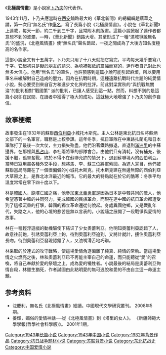 《'''北極風情畫'''》是小說家[[卜寧|卜乃夫]]的代表作。

1943年11月，卜乃夫應當時在[[西安|西安]]銷路最大的《華北新聞》的總編輯趙蔭華之請，第一次用“無名氏”作[[筆名|筆名]]，寫了長篇小說《北極風情畫》。小說在《華北新聞》上連載，每天一節，約二千到三千字，且常附木刻版畫。這篇小說掀起了連作者都意想不到的波瀾，—時，《華北新聞》銷路大增。其至形成了一種“滿城爭說無名氏”的盛況，《北極風情畫》使“無名氏”聲名鵲起，一夜之間成為了大後方知名度極高的名作家。

這部小說全文有十五萬字，卜乃夫只用了十八天就把它寫完，平均每天幾乎要寫八千字。它起初只是礙於朋友的請求、為填補報紙的篇幅而寫的，連作者自己對此也無多大信心。他用“無名氏”的筆名，也許預感到這篇小說可能引起麻煩，所以要用筆名來緩解對自己造成的壓力。因為在抗戰時期，這種遠離抗戰時代主題的純愛情小說，勢必要受到來自官方和進步文化界的批評。前此對梁實秋的“與抗戰無關淪”的批判相對“戰國策” 派的批判，已讓人感受到這一點，然而，料想不到的是這篇小說卻在民間、在讀者中獲得了極大的成功，這就極大地增強了卜乃夫的創作自信。

== 故事梗概 ==
故事發生在1932年的蘇聯[[西伯利亞|西伯利亞]]小城托木斯克。主人公林是東北抗日名將蘇炳文部下的一名軍官，職務是上校參謀。這年冬季，抗日軍隊在中東路扎蘭屯和日本軍隊打了最後一次大仗，主力損失殆盡。他們沿著鐵路撤退，直退到[[滿洲里|滿洲里]]的中蘇邊界，在那裡與[[馬占山|馬占山]]、李杜兩將軍的部隊會合。由他們只有消耗，沒有補充，後援不繼，孤軍奮戰，終於不得不在蘇聯允許的情況下，退到蘇聯境內的西伯利亞。當時日寇用盡各種外交手段，想將馬、李、蘇三位將軍索回。為遮人耳目，他們被蘇聯當局隱藏在了一個很偏僻的小城托木斯克。托木斯克建在無邊無際的西伯利亞大草原之上，是靠北冰洋最近的城市。它的最大的特點就在於它的酷寒：冬季平均溫度常常在零下四十度以下。

林是[[大韓帝國|韓國]]人，飽嚐亡國之痛，他參加[[東北義勇軍|東北義勇軍]]是因為日本是中韓共同的敵人，他希望憑著中韓的共同努力，完成韓國的民族革命，而現在連中國的抗日革命都遭受到了這樣沉重的打擊，韓國的獨立革命還從何說起。身處異國他鄉，又是戰亂年代，失路之人，他的心境的悲苦是無以言表的。小說隨之展開了一段戰爭與愛情的故事。

林在一種輕浮遊戲的動機驅使下結识了少女奧蕾利亞。他明知奧蕾利亞認錯了人，故意往前跑，引誘奧蕾利亞上鉤，待到奧蕾利亞追到，又將計就計，摟住奧蕾利亞長吻。待到奧蕾利亞發現認錯了人，又油嘴滑舌地巧辯。

林采取的於連式的攻守戰略，使這場愛情角逐偏離了純真、純情的常軌。當這場愛情之火燃亮之後，林和奧蕾利亞已不再能主宰自己的命運，而只能聽從“愛”的召喚，將自己奉獻於愛的祭壇之上，成為愛的犧牲者。小說最後的結局是奧蕾利亞殉情自殺，林雖生猶死，作者試圖由此點明愛的無可逃脫和愛的不由自主這一命運主題。 

== 参考资料 ==
*沈慶利，無名氏《北極風情畫》細讀。中國現代文學研究叢刊。 2008年5期。
*姜輝，媚俗的愛情神話──從《北極風情畫》到《塔里的女人》。 《新疆師範大學學報(哲學社會科學版)》。 2001年1期。

[[Category:1943年长篇小说|Category:1943年长篇小说]]
[[Category:1943年中国小说|Category:1943年中国小说]]
[[Category:1932年背景作品|Category:1932年背景作品]]
[[Category:抗日战争题材小说|Category:抗日战争题材小说]]
[[Category:苏联背景小说|Category:苏联背景小说]]
[[Category:东北抗战史|Category:东北抗战史]]
[[Category:中国爱情小说|Category:中国爱情小说]]